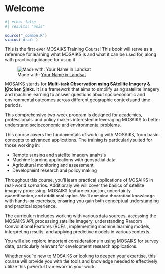 # Welcome {.unnumbered}

```r
#| echo: false
#| results: "asis"

source("_common.R")
status("draft")
```

This is the first ever MOSAIKS Training Course! This book will serve as a reference for learning what MOSAIKS is and what it can be used for, along with practical guidance for using it.

![Made with: [Your Name in Landsat](https://landsat.gsfc.nasa.gov/apps/YourNameInLandsat-main/)](images/mosaiks-in-landsat.png)

MOSAIKS stands for **<ins>M</ins>ulti-task <ins>O</ins>bservation using <ins>SA</ins>tellite <ins>I</ins>magery & <ins>K</ins>itchen <ins>S</ins>inks**. It is a framework that aims to simplify using satellite imagery and machine learning to answer questions about socioeconomic and environmental outcomes across different geographic contexts and time periods.

This comprehensive two-week program is designed for academics, professionals, and policy makers interested in leveraging MOSAIKS to better understand socioeconomic and environmental problems.

This course covers the fundamentals of working with MOSAIKS, from basic concepts to advanced applications. The training is particularly suited for those working in:

- Remote sensing and satellite imagery analysis
- Machine learning applications with geospatial data
- Agricultural monitoring and assessment
- Development research and policy making

Throughout this course, you'll learn practical applications of MOSAIKS in real-world scenarios. Additionaly we will cover the basics of satellite imagery processing, MOSAIKS feature extraction, uncertainty quantification, and additional topics. We'll combine theoretical knowledge with hands-on exercises, ensuring you gain both conceptual understanding and practical experience.

The curriculum includes working with various data sources, accessing the MOSAIKS API, processing satellite imagery, understanding Random Convolutional Features (RCFs), implementing machine learning models, interpreting results, and applying predictive models in various contexts. 

You will also explore important considerations in using MOSAIKS for survey data, particularly relevant for development research applications.

Whether you're new to MOSAIKS or looking to deepen your expertise, this course will provide you with the tools and knowledge needed to effectively utilize this powerful framework in your work.
